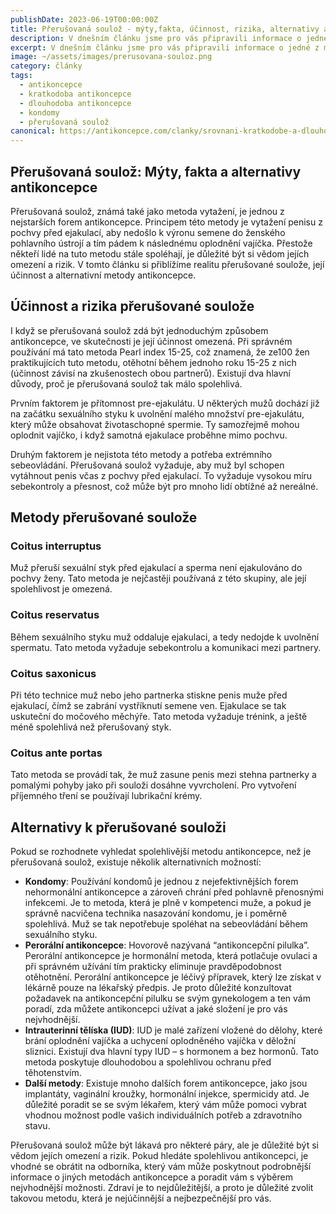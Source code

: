 ```yaml
---
publishDate: 2023-06-19T00:00:00Z
title: Přerušovaná soulož - mýty,fakta, účinnost, rizika, alternativy a metody
description: V dnešním článku jsme pro vás připravili informace o jedné z metod antikoncepce, a to o přerušované souloži.
excerpt: V dnešním článku jsme pro vás připravili informace o jedné z metod antikoncepce, a to o přerušované souloži.
image: ~/assets/images/prerusovana-souloz.png
category: články
tags:
  - antikoncepce
  - kratkodoba antikoncepce
  - dlouhodoba antikoncepce
  - kondomy
  - přerušovaná soulož
canonical: https://antikoncepce.com/clanky/srovnani-kratkodobe-a-dlouhodobe-antikoncepce
---
```


## Přerušovaná soulož: Mýty, fakta a alternativy antikoncepce

Přerušovaná soulož, známá také jako metoda vytažení, je jednou z nejstarších forem antikoncepce. Principem této metody je vytažení penisu z pochvy před ejakulací, aby nedošlo k výronu semene do ženského pohlavního ústrojí a tím pádem k následnému oplodnění vajíčka. Přestože někteří lidé na tuto metodu stále spoléhají, je důležité být si vědom jejích omezení a rizik. V tomto článku si přiblížíme realitu přerušované soulože, její účinnost a alternativní metody antikoncepce.

## Účinnost a rizika přerušované soulože

I když se přerušovaná soulož zdá být jednoduchým způsobem antikoncepce, ve skutečnosti je její účinnost omezená. Při správném používání má tato metoda Pearl index 15-25, což znamená, že ze100 žen praktikujících tuto metodu, otěhotní během jednoho roku 15-25 z nich (účinnost závisí na zkušenostech obou partnerů). Existují dva hlavní důvody, proč je přerušovaná soulož tak málo spolehlivá.

Prvním faktorem je přítomnost pre-ejakulátu. U některých mužů dochází již na začátku sexuálního styku k uvolnění malého množství pre-ejakulátu, který může obsahovat životaschopné spermie. Ty samozřejmě mohou oplodnit vajíčko, i když samotná ejakulace proběhne mimo pochvu.

Druhým faktorem je nejistota této metody a potřeba extrémního sebeovládání. Přerušovaná soulož vyžaduje, aby muž byl schopen vytáhnout penis včas z pochvy před ejakulací. To vyžaduje vysokou míru sebekontroly a přesnost, což může být pro mnoho lidí obtížné až nereálné.

## Metody přerušované soulože

<div class="grid grid-cols-1 sm:grid-cols-1 md:grid-cols-2 lg:grid-cols-2 xl:grid-cols-2">
    <div class=" p-2 rounded shadow-lg text-center hover:scale-105 transition-all ease-in duration-500 m-2">
    <h3>Coitus interruptus</h3>
    Muž přeruší sexuální styk před ejakulací a sperma není ejakulováno do pochvy ženy. Tato metoda je nejčastěji používaná z této skupiny, ale její spolehlivost je omezená.
    </div>
  <div class=" p-2 rounded shadow-lg text-center hover:scale-105 transition-all ease-in duration-500 m-2">
    <h3>Coitus reservatus</h3>
   Během sexuálního styku muž oddaluje ejakulaci, a tedy nedojde k uvolnění spermatu. Tato metoda vyžaduje sebekontrolu a komunikaci mezi partnery.
    </div>
<div class=" p-2 rounded shadow-lg text-center hover:scale-105 transition-all ease-in duration-500 m-2">
    <h3>Coitus saxonicus</h3>
   Při této technice muž nebo jeho partnerka stiskne penis muže před ejakulací, čímž se zabrání vystříknutí semene ven. Ejakulace se tak uskuteční do močového měchýře. Tato metoda vyžaduje trénink, a ještě méně spolehlivá než přerušovaný styk.
    </div>
<div class=" p-2 rounded shadow-lg text-center hover:scale-105 transition-all ease-in duration-500 m-2">
    <h3>Coitus ante portas</h3>
  Tato metoda se provádí tak, že muž zasune penis mezi stehna partnerky a pomalými pohyby jako při souloži dosáhne vyvrcholení. Pro vytvoření příjemného tření se používají lubrikační krémy. 
    </div>
</div> 







## Alternativy k přerušované souloži

Pokud se rozhodnete vyhledat spolehlivější metodu antikoncepce, než je přerušovaná soulož, existuje několik alternativních možností:

- **Kondomy**: Používání kondomů je jednou z nejefektivnějších forem nehormonální antikoncepce a zároveň chrání před pohlavně přenosnými infekcemi. Je to metoda, která je plně v kompetenci muže, a pokud je správně nacvičena technika nasazování kondomu, je i poměrně spolehlivá. Muž se tak nepotřebuje spoléhat na sebeovládání během sexuálního styku.
- **Perorální antikoncepce**: Hovorově nazývaná “antikoncepční pilulka”. Perorální antikoncepce je hormonální metoda, která potlačuje ovulaci a při správném užívání tím prakticky eliminuje pravděpodobnost otěhotnění. Perorální antikoncepce je léčivý přípravek, který lze získat v lékárně pouze na lékařský předpis. Je proto důležité konzultovat požadavek na antikoncepční pilulku se svým gynekologem a ten vám poradí, zda můžete antikoncepci užívat a jaké složení je pro vás nejvhodnější.
- **Intrauterinní tělíska (IUD)**: IUD je malé zařízení vložené do dělohy, které brání oplodnění vajíčka a uchycení oplodněného vajíčka v děložní sliznici. Existují dva hlavní typy IUD – s hormonem a bez hormonů. Tato metoda poskytuje dlouhodobou a spolehlivou ochranu před těhotenstvím.
- **Další metody**: Existuje mnoho dalších forem antikoncepce, jako jsou implantáty, vaginální kroužky, hormonální injekce, spermicidy atd. Je důležité poradit se se svým lékařem, který vám může pomoci vybrat vhodnou možnost podle vašich individuálních potřeb a zdravotního stavu.

Přerušovaná soulož může být lákavá pro některé páry, ale je důležité být si vědom jejích omezení a rizik. Pokud hledáte spolehlivou antikoncepci, je vhodné se obrátit na odborníka, který vám může poskytnout podrobnější informace o jiných metodách antikoncepce a poradit vám s výběrem nejvhodnější možnosti. Zdraví je to nejdůležitější, a proto je důležité zvolit takovou metodu, která je nejúčinnější a nejbezpečnější pro vás.
